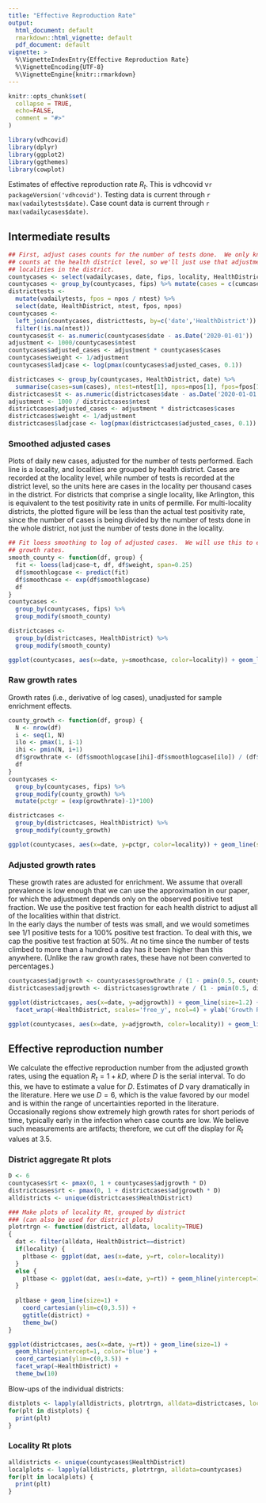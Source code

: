 ```yaml
---
title: "Effective Reproduction Rate"
output: 
  html_document: default
  rmarkdown::html_vignette: default
  pdf_document: default
vignette: >
  %\VignetteIndexEntry{Effective Reproduction Rate}
  %\VignetteEncoding{UTF-8}
  %\VignetteEngine{knitr::rmarkdown}
---
```


```r
knitr::opts_chunk$set(
  collapse = TRUE,
  echo=FALSE,
  comment = "#>"
)
```

```r
library(vdhcovid)
library(dplyr)
library(ggplot2)
library(ggthemes)
library(cowplot)
```

Estimates of effective reproduction rate $R_t$.  This is vdhcovid v`r packageVersion('vdhcovid')`.
Testing data is current through
`r max(vadailytests$date)`.  Case count data is current through `r max(vadailycases$date)`.

## Intermediate results

```r
## First, adjust cases counts for the number of tests done.  We only know the test 
## counts at the health district level, so we'll just use that adjustment for all
## localities in the district.
countycases <- select(vadailycases, date, fips, locality, HealthDistrict, cumcases=cases)
countycases <- group_by(countycases, fips) %>% mutate(cases = c(cumcases[1], diff(cumcases)))
districttests <- 
  mutate(vadailytests, fpos = npos / ntest) %>%
  select(date, HealthDistrict, ntest, fpos, npos)
countycases <- 
  left_join(countycases, districttests, by=c('date','HealthDistrict')) %>%
  filter(!is.na(ntest))
countycases$t <- as.numeric(countycases$date - as.Date('2020-01-01'))
adjustment <- 1000/countycases$ntest
countycases$adjusted_cases <- adjustment * countycases$cases
countycases$weight <- 1/adjustment
countycases$ladjcase <- log(pmax(countycases$adjusted_cases, 0.1))
```

```r
districtcases <- group_by(countycases, HealthDistrict, date) %>%
  summarise(cases=sum(cases), ntest=ntest[1], npos=npos[1], fpos=fpos[1])
districtcases$t <- as.numeric(districtcases$date - as.Date('2020-01-01'))
adjustment <- 1000 / districtcases$ntest
districtcases$adjusted_cases <- adjustment * districtcases$cases
districtcases$weight <- 1/adjustment
districtcases$ladjcase <- log(pmax(districtcases$adjusted_cases, 0.1))
```

### Smoothed adjusted cases

Plots of daily new cases, adjusted for the number of tests performed.  Each line is
a locality, and localities are grouped by health district.  Cases are
recorded at the locality level, while number of tests is recorded at the district
level, so the units here are cases in the locality per thousand cases in the district.
For districts that comprise a single locality, like Arlington, this is equivalent 
to the test positivity rate in units of permille.  For multi-locality districts, the
plotted figure will be less than the actual test positivity rate, since the number 
of cases is being divided by the number of tests done in the whole district, not
just the number of tests done in the locality.


```r
## Fit loess smoothing to log of adjusted cases.  We will use this to estimate 
## growth rates.
smooth_county <- function(df, group) {
  fit <- loess(ladjcase~t, df, df$weight, span=0.25)
  df$smoothlogcase <- predict(fit)
  df$smoothcase <- exp(df$smoothlogcase)
  df
}
countycases <- 
  group_by(countycases, fips) %>% 
  group_modify(smooth_county)

districtcases <-
  group_by(districtcases, HealthDistrict) %>%
  group_modify(smooth_county)

```

```r
ggplot(countycases, aes(x=date, y=smoothcase, color=locality)) + geom_line(show.legend = FALSE) + facet_wrap(~HealthDistrict, scales='free_y', ncol=4) + ylab('Smoothed adjusted cases') + theme_bw()

```

### Raw growth rates

Growth rates (i.e., derivative of log cases), unadjusted for sample enrichment
effects.

```r
county_growth <- function(df, group) {
  N <- nrow(df)
  i <- seq(1, N)
  ilo <- pmax(1, i-1)
  ihi <- pmin(N, i+1)
  df$growthrate <- (df$smoothlogcase[ihi]-df$smoothlogcase[ilo]) / (df$t[ihi]-df$t[ilo])
  df
}
countycases <-
  group_by(countycases, fips) %>%
  group_modify(county_growth) %>%
  mutate(pctgr = (exp(growthrate)-1)*100)

districtcases <-
  group_by(districtcases, HealthDistrict) %>%
  group_modify(county_growth)

ggplot(countycases, aes(x=date, y=pctgr, color=locality)) + geom_line(show.legend = FALSE) + facet_wrap(~HealthDistrict, scales='free_y', ncol=4) + ylab('Growth Rate (pct)') + theme_bw()

```

### Adjusted growth rates

These growth rates are adusted for enrichment.  We assume that overall prevalence
is low enough that we can use the approximation in our paper, for which the adjustment
depends only on the observed positive test fraction.  We use the positive test fraction
for each health district to adjust all of the localities within that district.  
In the early days the number of tests was small, and we would sometimes see 1/1 
positive tests for a 100% positive test fraction.  To deal with this, we cap the
positive test fraction at 50%.  At no time since the number of tests climbed to 
more than a hundred a day has it been higher than this anywhere. (Unlike the raw
growth rates, these have not been converted to percentages.)

```r
countycases$adjgrowth <- countycases$growthrate / (1 - pmin(0.5, countycases$fpos))
districtcases$adjgrowth <- districtcases$growthrate / (1 - pmin(0.5, districtcases$fpos))

ggplot(districtcases, aes(x=date, y=adjgrowth)) + geom_line(size=1.2) +
  facet_wrap(~HealthDistrict, scales='free_y', ncol=4) + ylab('Growth Rate')+ theme_bw()

ggplot(countycases, aes(x=date, y=adjgrowth, color=locality)) + geom_line(show.legend = FALSE) + facet_wrap(~HealthDistrict, scales='free_y', ncol=4) + ylab('Growth Rate') + theme_bw()
```

## Effective reproduction number

We calculate the effective reproduction number from the adjusted growth rates, using
the equation $R_t = 1 + kD$, where $D$ is the serial interval.  To do this, we 
have to estimate a value for $D$.  Estimates of $D$ vary dramatically in the literature.
Here we use $D=6$, which is the value favored by our model and is within the range
of uncertainties reported in the literature.  Occasionally regions show extremely
high growth rates for short periods of time, typically early in the infection when
case counts are low.  We believe such measurements are artifacts; therefore, we 
cut off the display for $R_t$ values at 3.5.

### District aggregate Rt plots
```r
D <- 6
countycases$rt <- pmax(0, 1 + countycases$adjgrowth * D)
districtcases$rt <- pmax(0, 1 + districtcases$adjgrowth * D)
alldistricts <- unique(districtcases$HealthDistrict)

### Make plots of locality Rt, grouped by district
### (can also be used for district plots)
plotrtrgn <- function(district, alldata, locality=TRUE)
{
  dat <- filter(alldata, HealthDistrict==district)
  if(locality) {
    pltbase <- ggplot(dat, aes(x=date, y=rt, color=locality))
  }
  else {
    pltbase <- ggplot(dat, aes(x=date, y=rt)) + geom_hline(yintercept=1, color='blue')
  }
  
  pltbase + geom_line(size=1) + 
    coord_cartesian(ylim=c(0,3.5)) +
    ggtitle(district) +
    theme_bw() 
}

ggplot(districtcases, aes(x=date, y=rt)) + geom_line(size=1) + 
  geom_hline(yintercept=1, color='blue') +
  coord_cartesian(ylim=c(0,3.5)) + 
  facet_wrap(~HealthDistrict) + 
  theme_bw(10)

```

Blow-ups of the individual districts:

```r
distplots <- lapply(alldistricts, plotrtrgn, alldata=districtcases, locality=FALSE)
for(plt in distplots) {
  print(plt)
}
```

### Locality Rt plots

```r
alldistricts <- unique(countycases$HealthDistrict)
localplots <- lapply(alldistricts, plotrtrgn, alldata=countycases)
for(plt in localplots) {
  print(plt)
}
```
